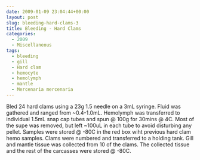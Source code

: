 ```yaml
---
date: 2009-01-09 23:04:44+00:00
layout: post
slug: bleeding-hard-clams-3
title: Bleeding - Hard Clams
categories:
  - 2009
  - Miscellaneous
tags:
  - bleeding
  - gill
  - Hard clam
  - hemocyte
  - hemolymph
  - mantle
  - Mercenaria mercenaria
---
```


Bled 24 hard clams using a 23g 1.5 needle on a 3mL syringe. Fluid was gathered and ranged from ~0.4-1.0mL. Hemolymph was transferred to individual 1.5mL snap cap tubes and spun @ 100g for 30mins @ 4C. Most of the supe was removed, but left ~100uL in each tube to avoid disturbing any pellet. Samples were stored @ -80C in the red box wiht previous hard clam hemo samples. Clams were numbered and transferred to a holding tank. Gill and mantle tissue was collected from 10 of the clams. The collected tissue and the rest of the carcasses were stored @ -80C.
